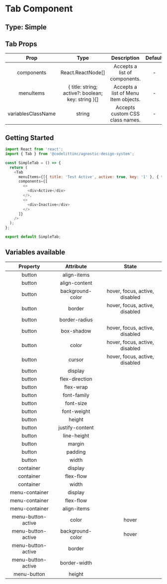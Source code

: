# Tab Component

## Type: Simple

## Tab Props

|        Prop        |                        Type                        |             Description              | Default | Mandatory |
| :----------------: | :------------------------------------------------: | :----------------------------------: | :-----: | :-------: |
|     components     |                 React.ReactNode[]                  |    Accepts a list of components.     |    -    |   true    |
|     menuItems      | { title: string; active?: boolean; key: string }[] | Accepts a list of Menu Item objects. |    -    |   true    |
| variablesClassName |                       string                       |   Accepts custom CSS class names.    |    -    |   false   |

## Getting Started

```javascript
import React from 'react';
import { Tab } from '@codelittinc/agnostic-design-system';

const SimpleTab = () => {
  return (
    <Tab
      menuItems={[{ title: 'Test Active', active: true, key: '1' }, { title: 'Test Inactive', key: '2' }]}
      components={[
        <>
          <div>Active</div>
        </>,
        <>
          <div>Inactive</div>
        </>
      ]}
    />
  );
};

export default SimpleTab;
```

## Variables available

|      Property      |    Attribute     |             State              |
| :----------------: | :--------------: | :----------------------------: |
|       button       |   align-items    |                                |
|       button       |  align-content   |                                |
|       button       | background-color | hover, focus, active, disabled |
|       button       |      border      | hover, focus, active, disabled |
|       button       |  border-radius   |                                |
|       button       |    box-shadow    | hover, focus, active, disabled |
|       button       |      color       | hover, focus, active, disabled |
|       button       |      cursor      | hover, focus, active, disabled |
|       button       |     display      |                                |
|       button       |  flex-direction  |                                |
|       button       |    flex-wrap     |                                |
|       button       |   font-family    |                                |
|       button       |    font-size     |                                |
|       button       |   font-weight    |                                |
|       button       |      height      |                                |
|       button       | justify-content  |                                |
|       button       |   line-height    |                                |
|       button       |      margin      |                                |
|       button       |     padding      |                                |
|       button       |      width       |                                |
|     container      |     display      |                                |
|     container      |    flex-flow     |                                |
|     container      |      width       |                                |
|   menu-container   |     display      |                                |
|   menu-container   |    flex-flow     |                                |
|   menu-container   |   align-items    |                                |
| menu-button-active |      color       |             hover              |
| menu-button-active | background-color |             hover              |
| menu-button-active |      border      |                                |
| menu-button-active |   border-width   |                                |
|    menu-button     |      height      |                                |
